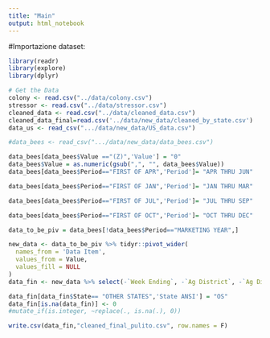 ```yaml
---
title: "Main"
output: html_notebook
---
```

#Importazione dataset:
```r
library(readr)
library(explore)
library(dplyr) 

# Get the Data
colony <- read.csv("../data/colony.csv")
stressor <- read.csv("../data/stressor.csv")
cleaned_data <- read.csv("../data/cleaned_data.csv")
cleaned_data_final=read.csv('../data/new_data/cleaned_by_state.csv')
data_us <- read_csv(".../data/new_data/US_data.csv")
```

```r
#data_bees <- read_csv(".../data/new_data/data_bees.csv")

data_bees[data_bees$Value =="(Z)",'Value'] = "0"
data_bees$Value = as.numeric(gsub(",", "", data_bees$Value))
data_bees[data_bees$Period=="FIRST OF APR",'Period']= "APR THRU JUN"

data_bees[data_bees$Period=="FIRST OF JAN",'Period']= "JAN THRU MAR"

data_bees[data_bees$Period=="FIRST OF JUL",'Period']= "JUL THRU SEP"

data_bees[data_bees$Period=="FIRST OF OCT",'Period']= "OCT THRU DEC"

data_to_be_piv = data_bees[!data_bees$Period=="MARKETING YEAR",]

new_data <- data_to_be_piv %>% tidyr::pivot_wider(
  names_from = 'Data Item', 
  values_from = Value,
  values_fill = NULL
)
data_fin <- new_data %>% select(-`Week Ending`, -`Ag District`, -`Ag District Code`, -County,-`County ANSI`,-`Zip Code`,-Region, -Watershed, -`CV (%)`, -watershed_code, -Program, -Domain,-Commodity, -`Domain Category`,-`Geo Level`)

data_fin[data_fin$State== "OTHER STATES",'State ANSI'] = "OS"
data_fin[is.na(data_fin)] <- 0
#mutate_if(is.integer, ~replace(., is.na(.), 0))

write.csv(data_fin,"cleaned_final_pulito.csv", row.names = F)
```

